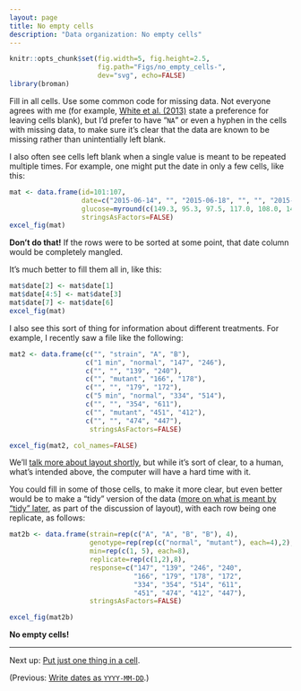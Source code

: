 ```yaml
---
layout: page
title: No empty cells
description: "Data organization: No empty cells"
---
```


```r
knitr::opts_chunk$set(fig.width=5, fig.height=2.5,
                      fig.path="Figs/no_empty_cells-",
                      dev="svg", echo=FALSE)
library(broman)
```

Fill in all cells. Use some common code for missing data.
Not everyone agrees with me (for example,
[White et al. (2013)](http://library.queensu.ca/ojs/index.php/IEE/article/view/4608/4898)
state a preference for leaving cells blank), but I'd prefer to have
"`NA`" or even a hyphen in the cells with missing data, to make sure
it's clear that the data are known to be missing rather than
unintentially left blank.

I also often see cells left blank when a single value is meant to be
repeated multiple times. For example, one might put the date in only a
few cells, like this:

```r
mat <- data.frame(id=101:107,
                  date=c("2015-06-14", "", "2015-06-18", "", "", "2015-06-20", ""),
                  glucose=myround(c(149.3, 95.3, 97.5, 117.0, 108.0, 149.0, 169.4), 1),
                  stringsAsFactors=FALSE)
excel_fig(mat)
```

**Don't do that!** If the rows were to be sorted at some point, that
date column would be completely mangled.

It's much better to fill them all in, like this:

```r
mat$date[2] <- mat$date[1]
mat$date[4:5] <- mat$date[3]
mat$date[7] <- mat$date[6]
excel_fig(mat)
```

I also see this sort of thing for information about different
treatments. For example, I recently saw a file like the following:

```r
mat2 <- data.frame(c("", "strain", "A", "B"),
                   c("1 min", "normal", "147", "246"),
                   c("", "", "139", "240"),
                   c("", "mutant", "166", "178"),
                   c("", "", "179", "172"),
                   c("5 min", "normal", "334", "514"),
                   c("", "", "354", "611"),
                   c("", "mutant", "451", "412"),
                   c("", "", "474", "447"),
                    stringsAsFactors=FALSE)

excel_fig(mat2, col_names=FALSE)
```

We'll [talk more about layout shortly](rectangle.html), but while it's sort
of clear, to a human, what's intended above, the computer will have a
hard time with it.

You could fill in some of those cells, to make it more clear, but even
better would be to make a "tidy" version of the data
([more on what is meant by "tidy" later](rectangle.html), as part of
the discussion of layout), with each row being one replicate, as follows:

```r
mat2b <- data.frame(strain=rep(c("A", "A", "B", "B"), 4),
                    genotype=rep(rep(c("normal", "mutant"), each=4),2),
                    min=rep(c(1, 5), each=8),
                    replicate=rep(c(1,2),8),
                    response=c("147", "139", "246", "240",
                               "166", "179", "178", "172",
                               "334", "354", "514", "611",
                               "451", "474", "412", "447"),
                    stringsAsFactors=FALSE)

excel_fig(mat2b)
```

**No empty cells!**

---

Next up: [Put just one thing in a cell](one_thing_per_cell.html).

(Previous: [Write dates as `YYYY-MM-DD`](dates.html).)
